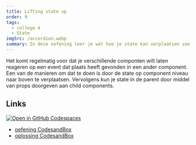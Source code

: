 ```yaml
---
title: Lifting state up
order: 9
tags:
  - college 4
  - State
imgSrc: /accordion.webp
summary: In deze oefening leer je wat hoe je state kan verplaatsen van child componenten naar parents.
---
```


Het komt regelmatig voor dat je verschillende componten wilt laten reageren op
een event dat plaats heeft gevonden in een ander component. Een van de manieren
om dat te doen is door de state op component niveau naar boven te verplaatsen.
Vervolgens kun je state in de parent door middel van props doorgeven aan child
components.

## Links

[![Open in GitHub Codespaces](https://github.com/codespaces/badge.svg)](https://github.com/codespaces/new?hide_repo_select=true&ref=main&repo=597837686&machine=basicLinux32gb&devcontainer_path=.devcontainer%2Faccordion%2Fdevcontainer.json&location=WestEurope)

- [oefening CodesandBox](https://githubbox.com/annbeemsterboer/basistraining-react/tree/main/oefeningen/accordion)
- [oplossing CodesandBox](https://githubbox.com/annbeemsterboer/basistraining-react/tree/main/oefeningen/accordion-oplossing)
